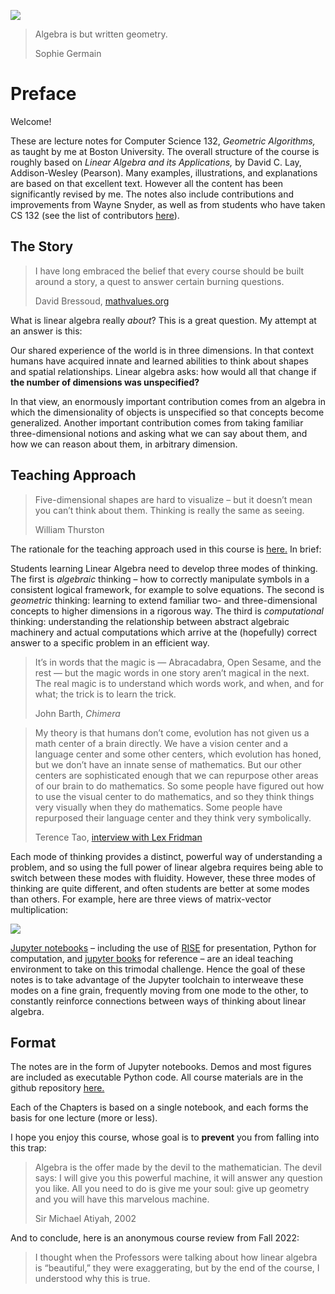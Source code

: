 ![](images/sophie-germain.jpeg)

> Algebra is but written geometry.
>
> Sophie Germain

# Preface

Welcome!

These are lecture notes for Computer Science 132, _Geometric
Algorithms,_ as taught by me at Boston University.  The overall
structure of the course is roughly based on _Linear Algebra and its
Applications,_ by David C. Lay, Addison-Wesley (Pearson).   Many
examples, illustrations, and explanations are based on that excellent text.  However all
the content has been significantly revised by me.  The notes also
include contributions and improvements from Wayne Snyder, as well as
from students who have taken CS 132 (see the list of contributors [here](https://github.com/mcrovella/CS132-Geometric-Algorithms/)).

## The Story

> I have long embraced the belief that every course should be built
> around a story, a quest to answer certain burning questions.
>
David Bressoud, [mathvalues.org](https://www.mathvalues.org/masterblog/launchings201906-z45y4)

<!--- Outstanding video on history of related ideas: -->
<!--https://m.youtube.com/watch?v=5M2RWtD4EzI --->

What is linear algebra really _about_?   This is a great question.  My
attempt at an answer is this:

Our shared experience of the world is in three dimensions.  In that
context humans have acquired innate and learned abilities to think about
shapes and spatial relationships.    Linear algebra asks: how would all
that change if __the number of dimensions was unspecified?__

In that view, an enormously important contribution comes from an algebra
in which the dimensionality of objects is unspecified so that concepts
become generalized.   Another important contribution comes from taking
familiar three-dimensional notions and asking what we can say about them,
and how we can reason about them, in arbitrary dimension. 

## Teaching Approach

> Five-dimensional shapes are hard to visualize -- but it doesn't mean
> you can't think about them.   Thinking is really the same as seeing.
>
William Thurston

The rationale for the teaching approach used in this course is
[here.](https://github.com/mcrovella/CS132-Geometric-Algorithms/blob/master/Collateral/CS132-Teaching-Philosophy.pdf)
In brief:

Students learning Linear Algebra need to develop three modes of
thinking.   The first is _algebraic_ thinking -- how to correctly manipulate symbols
in a consistent logical framework, for example to solve equations.   The
second is _geometric_ thinking: 
learning to extend familiar two- and three-dimensional concepts to
higher dimensions in a 
rigorous way.    The third is _computational_ thinking: understanding the
relationship between abstract algebraic machinery and actual
computations which arrive at the (hopefully) correct answer to a specific problem in
an efficient way.

> It's in words that the magic is --- Abracadabra, Open Sesame, and the
> rest --- but the magic words in one story aren't magical in the next.
> The real magic is to understand which words work, and when, and for
> what;  the trick is to learn the trick.
>
John Barth, _Chimera_

> My theory is that humans don’t come, evolution has not given us a math center of a brain directly. We have a vision center and a language center and some other centers, which evolution has honed, but we don’t have an innate sense of mathematics. But our other centers are sophisticated enough that we can repurpose other areas of our brain to do mathematics. So some people have figured out how to use the visual center to do mathematics, and so they think things very visually when they do mathematics. Some people have repurposed their language center and they think very symbolically.
> 
Terence Tao, [interview with Lex Fridman](https://lexfridman.com/terence-tao-transcript/)

Each mode of thinking provides a 
  distinct, powerful way of understanding a problem, and so
  using the full power of linear algebra requires being able to switch between
  these modes with fluidity.
 However, these three modes of thinking are quite different, and
often students are better at some modes than others.   For example, here
are three views of matrix-vector multiplication:

![](images/L0-overview-diagram.jpg)

[Jupyter notebooks](https://jupyter.org) -- including the use of [RISE](https://rise.readthedocs.io/en/stable/) for presentation, Python
for computation, and
[jupyter books](https://jupyterbook.org/intro.html) for reference -- are
an ideal 
teaching environment to take on
this trimodal challenge.
Hence the goal of these notes is to take advantage of
the Jupyter toolchain to interweave these
modes on a fine grain, frequently moving from one mode to the other, to
constantly reinforce connections between ways of thinking about linear algebra.

## Format

The notes are in the form of Jupyter notebooks.   Demos and most figures
are included as executable Python code.   All course materials are in
the github repository
[here.](https://github.com/mcrovella/CS132-Geometric-Algorithms)

Each of the Chapters is based on a single notebook, and each forms the
basis for one lecture (more or less).

I hope you enjoy this course, whose goal is to __prevent__ you from falling
into this trap:

> Algebra is the offer made by the devil to the mathematician. The devil
> says: I will give you this powerful machine, it will answer any
> question you like. All you need to do is give me your soul: give up
> geometry and you will have this marvelous machine.
>
Sir Michael Atiyah, 2002

And to conclude, here is an anonymous course review from Fall 2022:

>I thought when the Professors were talking about how linear algebra is
>"beautiful," they were exaggerating, but by the end of the course, I
>understood why this is true. 